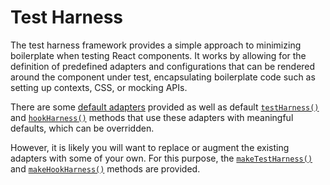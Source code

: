 
<Meta
    title="Packages / Testing / Test Harness / Overview"
/>

# Test Harness

The test harness framework provides a simple approach to minimizing boilerplate when testing React components. It works by allowing for the definition of predefined adapters and configurations that can be rendered around the component under test, encapsulating boilerplate code such as setting up contexts, CSS, or mocking APIs.

There are some <a href="./?path=/docs/packages-testing-test-harness-exports-harnessadapters--docs">default adapters</a> provided as well as default <a href="./?path=/docs/packages-testing-test-harness-exports-testharness--docs">`testHarness()`</a> and <a href="./?path=/docs/packages-testing-test-harness-exports-hookharness--docs">`hookHarness()`</a> methods that use these adapters with meaningful defaults, which can be overridden.

However, it is likely you will want to replace or augment the existing adapters with some of your own. For this purpose, the <a href="./?path=/docs/packages-testing-test-harness-exports-maketestharness--docs">`makeTestHarness()`</a> and <a href="./?path=/docs/packages-testing-test-harness-exports-makehookharness--docs">`makeHookHarness()`</a> methods are provided.

